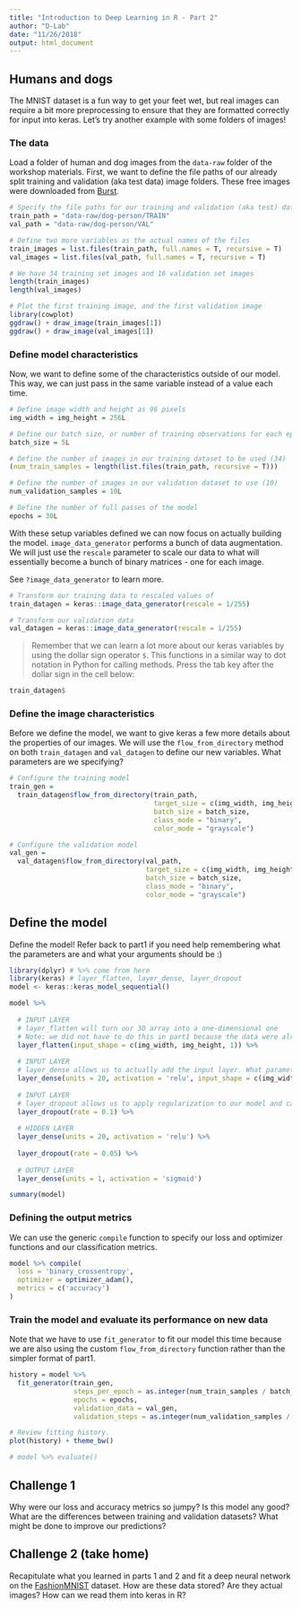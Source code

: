```yaml
---
title: "Introduction to Deep Learning in R - Part 2"
author: "D-Lab"
date: "11/26/2018"
output: html_document
---
```


## Humans and dogs

The MNIST dataset is a fun way to get your feet wet, but real images can require a bit more preprocessing to ensure that they are formatted correctly for input into keras. Let's try another example with some folders of images! 

### The data

Load a folder of human and dog images from the `data-raw` folder of the workshop materials. First, we want to define the file paths of our already split training and validation (aka test data) image folders. These free images were downloaded from [Burst](https://burst.shopify.com/).
```r
# Specify the file paths for our training and validation (aka test) data
train_path = "data-raw/dog-person/TRAIN"
val_path = "data-raw/dog-person/VAL"

# Define two more variables as the actual names of the files
train_images = list.files(train_path, full.names = T, recursive = T)
val_images = list.files(val_path, full.names = T, recursive = T)

# We have 34 training set images and 16 validation set images
length(train_images)
length(val_images)

# Plot the first training image, and the first validation image
library(cowplot)
ggdraw() + draw_image(train_images[1])
ggdraw() + draw_image(val_images[1])
```

### Define model characteristics
Now, we want to define some of the characteristics outside of our model. This way, we can just pass in the same variable instead of a value each time. 
```r
# Define image width and height as 96 pixels
img_width = img_height = 256L

# Define our batch size, or number of training observations for each epoch, as 5
batch_size = 5L

# Define the number of images in our training dataset to be used (34)
(num_train_samples = length(list.files(train_path, recursive = T)))

# Define the number of images in our validation dataset to use (10)
num_validation_samples = 10L

# Define the number of full passes of the model 
epochs = 30L
```

With these setup variables defined we can now focus on actually building the model. `image_data_generator` performs a bunch of data augmentation. We will just use the `rescale` parameter to scale our data to what will essentially become a bunch of binary matrices - one for each image. 

See `?image_data_generator` to learn more. 
```r
# Transform our training data to rescaled values of 
train_datagen = keras::image_data_generator(rescale = 1/255)

# Transform our validation data
val_datagen = keras::image_data_generator(rescale = 1/255)
```

> Remember that we can learn a lot more about our keras variables by using the dollar sign operator `$`. This functions in a similar way to dot notation in Python for calling methods. Press the tab key after the dollar sign in the cell below:

```r
train_datagen$
```

### Define the image characteristics
Before we define the model, we want to give keras a few more details about the properties of our images. We will use the `flow_from_directory` method on both `train_datagen` and `val_datagen` to define our new variables. What parameters are we specifying?

```r
# Configure the training model
train_gen =
  train_datagen$flow_from_directory(train_path,
                                    target_size = c(img_width, img_height),
                                    batch_size = batch_size,
                                    class_mode = "binary",
                                    color_mode = "grayscale")

# Configure the validation model
val_gen =
  val_datagen$flow_from_directory(val_path,
                                  target_size = c(img_width, img_height),
                                  batch_size = batch_size,
                                  class_mode = "binary",
                                  color_mode = "grayscale")
```

## Define the model
Define the model! Refer back to part1 if you need help remembering what the parameters are and what your arguments should be :) 

```r
library(dplyr) # %>% come from here
library(keras) # layer_flatten, layer_dense, layer_dropout
model <- keras::keras_model_sequential() 

model %>% 
  
  # INPUT LAYER
  # layer_flatten will turn our 3D array into a one-dimensional one
  # Note: we did not have to do this in part1 because the data were already flattened
  layer_flatten(input_shape = c(img_width, img_height, 1)) %>%
  
  # INPUT LAYER
  # layer_dense allows us to actually add the input layer. What parameters are we specifying?
  layer_dense(units = 20, activation = 'relu', input_shape = c(img_width, img_height)) %>% 
  
  # INPUT LAYER 
  # layer_dropout allows us to apply regularization to our model and can apply to all layers
  layer_dropout(rate = 0.1) %>% 
  
  # HIDDEN LAYER 
  layer_dense(units = 20, activation = 'relu') %>%
  
  layer_dropout(rate = 0.05) %>%
  
  # OUTPUT LAYER
  layer_dense(units = 1, activation = 'sigmoid')

summary(model)
```

### Defining the output metrics

We can use the generic `compile` function to specify our loss and optimizer functions and our classification metrics. 

```r
model %>% compile(
  loss = 'binary_crossentropy',
  optimizer = optimizer_adam(),
  metrics = c('accuracy')
)
```

### Train the model and evaluate its performance on new data

Note that we have to use `fit_generator` to fit our model this time because we are also using the custom `flow_from_directory` function rather than the simpler format of part1. 

```r
history = model %>%
  fit_generator(train_gen,
                steps_per_epoch = as.integer(num_train_samples / batch_size),
                epochs = epochs,
                validation_data = val_gen,
                validation_steps = as.integer(num_validation_samples / batch_size))

# Review fitting history.
plot(history) + theme_bw()
```

```r
# model %>% evaluate()
```

## Challenge 1
Why were our loss and accuracy metrics so jumpy? Is this model any good? What are the differences between training and validation datasets? What might be done to improve our predictions? 

## Challenge 2 (take home)
Recapitulate what you learned in parts 1 and 2 and fit a deep neural network on the [FashionMNIST](https://www.kaggle.com/zalando-research/fashionmnist/home) dataset. How are these data stored? Are they actual images? How can we read them into keras in R? 


